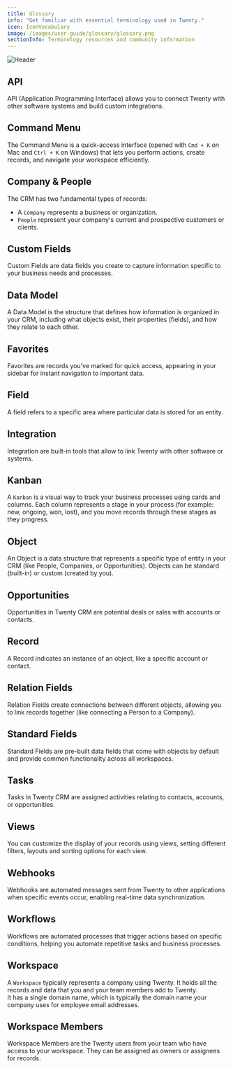 ```yaml
---
title: Glossary
info: "Get familiar with essential terminology used in Twenty."
icon: IconVocabulary
image: /images/user-guide/glossary/glossary.png
sectionInfo: Terminology resources and community information
---
```

<Frame>
  <img src="/images/user-guide/glossary/glossary.png" alt="Header" />
</Frame>

## API
API (Application Programming Interface) allows you to connect Twenty with other software systems and build custom integrations.

## Command Menu
The Command Menu is a quick-access interface (opened with `Cmd + K` on Mac and `Ctrl + K` on Windows) that lets you perform actions, create records, and navigate your workspace efficiently.

## Company & People
The CRM has two fundamental types of records:
- A `Company` represents a business or organization.
- `People` represent your company's current and prospective customers or clients.

## Custom Fields
Custom Fields are data fields you create to capture information specific to your business needs and processes.

## Data Model
A Data Model is the structure that defines how information is organized in your CRM, including what objects exist, their properties (fields), and how they relate to each other.

## Favorites
Favorites are records you've marked for quick access, appearing in your sidebar for instant navigation to important data.

## Field 
A field refers to a specific area where particular data is stored for an entity.

## Integration 
Integration are built-in tools that allow to link Twenty with other software or systems.

## Kanban
A `Kanban` is a visual way to track your business processes using cards and columns. Each column represents a stage in your process (for example: new, ongoing, won, lost), and you move records through these stages as they progress.

## Object
An Object is a data structure that represents a specific type of entity in your CRM (like People, Companies, or Opportunities). Objects can be standard (built-in) or custom (created by you).

## Opportunities 
Opportunities in Twenty CRM are potential deals or sales with accounts or contacts.

## Record 
A Record indicates an instance of an object, like a specific account or contact.

## Relation Fields
Relation Fields create connections between different objects, allowing you to link records together (like connecting a Person to a Company).

## Standard Fields
Standard Fields are pre-built data fields that come with objects by default and provide common functionality across all workspaces.

## Tasks 
Tasks in Twenty CRM are assigned activities relating to contacts, accounts, or opportunities.

## Views 
You can customize the display of your records using views, setting different filters, layouts and sorting options for each view.

## Webhooks
Webhooks are automated messages sent from Twenty to other applications when specific events occur, enabling real-time data synchronization.

## Workflows
Workflows are automated processes that trigger actions based on specific conditions, helping you automate repetitive tasks and business processes.

## Workspace
A `Workspace` typically represents a company using Twenty. It holds all the records and data that you and your team members add to Twenty.   
It has a single domain name, which is typically the domain name your company uses for employee email addresses.

## Workspace Members
Workspace Members are the Twenty users from your team who have access to your workspace. They can be assigned as owners or assignees for records.


